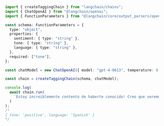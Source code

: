 ```typescript
import { createTaggingChain } from "langchain/chains";
import { ChatOpenAI } from "@langchain/openai";
import { FunctionParameters } from "@langchain/core/output_parsers/openai_functions";

const schema: FunctionParameters = {
  type: "object",
  properties: {
    sentiment: { type: "string" },
    tone: { type: "string" },
    language: { type: "string" },
  },
  required: ["tone"],
};

const chatModel = new ChatOpenAI({ model: "gpt-4-0613", temperature: 0 });

const chain = createTaggingChain(schema, chatModel);

console.log(
  await chain.run(
    `Estoy increiblemente contento de haberte conocido! Creo que seremos muy buenos amigos!`
  )
);
/*
{ tone: 'positive', language: 'Spanish' }
*/
```
